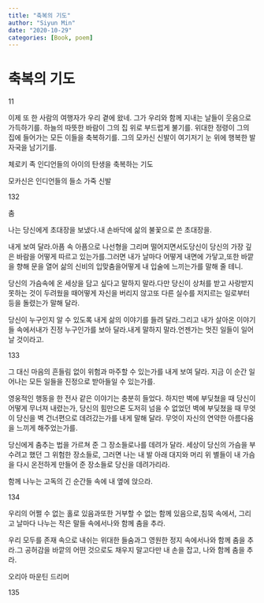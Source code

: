 ```yaml
---
title: "축복의 기도"
author: "Siyun Min"
date: "2020-10-29"
categories: [Book, poem]
---
```

# 축복의 기도

11

이제 또 한 사람의 여행자가 우리 곁에 왔네. 그가 우리와 함께 지내는 날들이 웃음으로 가득하기를. 하늘의 따뜻한 바람이 그의 집 위로 부드럽게 불기를. 위대한 정령이 그의 집에 들어가는 모든 이들을 축복하기를. 그의 모카신 신발이 여기저기 눈 위에 행복한 발자국을 남기기를.

체로키 족 인디언들의 아이의 탄생을 축복하는 기도

모카신은 인디언들의 들소 가죽 신발

132

춤

나는 당신에게 초대장을 보냈다.내 손바닥에 삶의 불꽃으로 쓴 초대장을.

내게 보여 달라.아픔 속 아픔으로 나선형을 그리며 떨어지면서도당신이 당신의 가장 깊은 바람을 어떻게 따르고 있는가를.그러면 내가 날마다 어떻게 내면에 가닿고,또한 바깥을 향해 문을 열어 삶의 신비의 입맞춤을어떻게 내 입술에 느끼는가를 말해 줄 테니.

당신의 가슴속에 온 세상을 담고 싶다고 말하지 말라.다만 당신이 상처를 받고 사랑받지 못하는 것이 두려웠을 때어떻게 자신을 버리지 않고또 다른 실수를 저지르는 일로부터 등을 돌렸는가 말해 달라.

당신이 누구인지 알 수 있도록 내게 삶의 이야기를 들려 달라.그리고 내가 살아온 이야기들 속에서내가 진정 누구인가를 보아 달라.내게 말하지 말라.언젠가는 멋진 일들이 일어날 것이라고.

133

그 대신 마음의 흔들림 없이 위험과 마주할 수 있는가를 내게 보여 달라. 지금 이 순간 일어나는 모든 일들을 진정으로 받아들일 수 있는가를.

영웅적인 행동을 한 전사 같은 이야기는 충분히 들었다. 하지만 벽에 부딪쳤을 때 당신이 어떻게 무너져 내렸는가, 당신의 힘만으론 도저히 넘을 수 없었던 벽에 부딪쳤을 때 무엇이 당신을 벽 건너편으로 데려갔는가를 내게 말해 달라. 무엇이 자신의 연약한 아름다움을 느끼게 해주었는가를.

당신에게 춤추는 법을 가르쳐 준 그 장소들로나를 데려가 달라. 세상이 당신의 가슴을 부수려고 했던 그 위험한 장소들로, 그러면 나는 내 발 아래 대지와 머리 위 별들이 내 가슴을 다시 온전하게 만들어 준 장소들로 당신을 데려가리라.

함께 나누는 고독의 긴 순간들 속에 내 옆에 앉으라.

134

우리의 어쩔 수 없는 홀로 있음과또한 거부할 수 없는 함께 있음으로,침묵 속에서, 그리고 날마다 나누는 작은 말들 속에서나와 함께 춤을 추라.

우리 모두를 존재 속으로 내쉬는 위대한 들숨과그 영원한 정지 속에서나와 함께 춤을 추라.그 공허감을 바깥의 어떤 것으로도 채우지 말고다만 내 손을 잡고, 나와 함께 춤을 추라.

오리아 마운틴 드리머

135